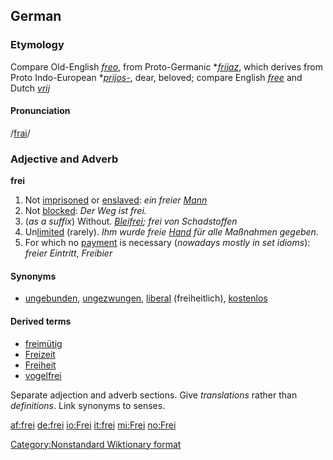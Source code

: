 {{see|Frei}}
==German==
===Etymology===
Compare Old-English ''[[freo]]'', from Proto-Germanic *''[[frijaz]]'', which derives from Proto Indo-European *''[[prijos-]]'', dear, beloved; compare English ''[[free]]'' and Dutch ''[[vrij]]''

====Pronunciation====
/[[Pronunciation guide|frai]]/
===Adjective and Adverb===
'''frei'''
# Not [[imprisoned]] or [[enslaved]]: ''ein freier [[Mann]]''
# Not [[blocked]]: ''Der Weg ist frei.''
# (''as a suffix'') Without. ''[[Blei]]frei; frei von Schadstoffen''
# Un[[limit]]ed (rarely). ''Ihm wurde freie [[Hand]] für alle Maßnahmen gegeben.''
# For which no [[payment]] is necessary (''nowadays mostly in set idioms''): ''freier Eintritt'', ''Freibier''

====Synonyms====
<!--for which senses?-->
*[[ungebunden]], [[ungezwungen]], [[liberal]] (freiheitlich), [[kostenlos]]

====Derived terms====
*[[freimütig]]
*[[Freizeit]]
*[[Freiheit]]
*[[vogelfrei]]

{{rfc}} Separate adjection and adverb sections.  Give ''translations'' rather than ''definitions''.  Link synonyms to senses.

[[Category:Nonstandard Wiktionary format]]<!-- 2 parts of speech in one heading -->

[[af:frei]]
[[de:frei]]
[[io:Frei]]
[[it:frei]]
[[mi:Frei]]
[[no:Frei]]